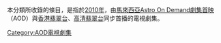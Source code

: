 本分類所收錄的條目，是指於[[2010年|2010年]]，由[[馬來西亞|馬來西亞]][[Astro_On_Demand劇集首映|Astro On Demand劇集首映]]（AOD）與[[香港|香港]][[翡翠台|翡翠台]]、[[高清翡翠台|高清翡翠台]]同步首播的電視劇集。
[[Category:AOD電視劇集|Category:AOD電視劇集]]